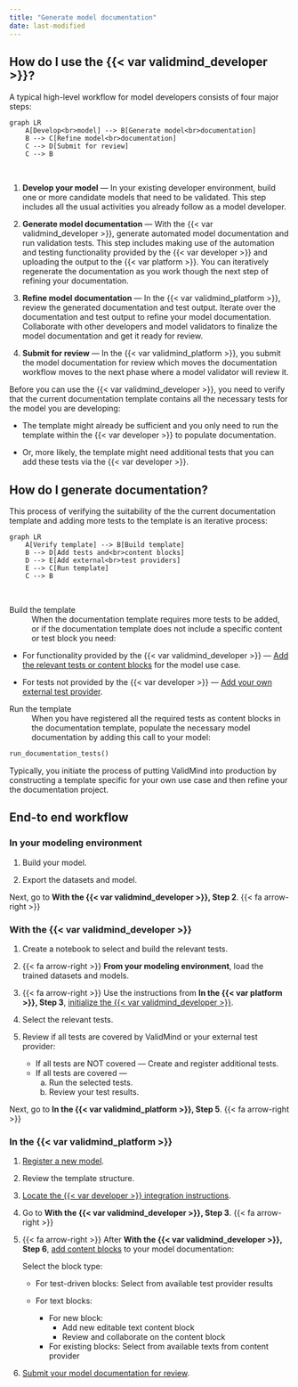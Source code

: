 ```yaml
---
title: "Generate model documentation"
date: last-modified
---
```


## How do I use the {{< var validmind_developer >}}?

A typical high-level workflow for model developers consists of four major steps:

```mermaid
graph LR
    A[Develop<br>model] --> B[Generate model<br>documentation]
    B --> C[Refine model<br>documentation]
    C --> D[Submit for review]
    C --> B
```
<br> 

1. **Develop your model** — In your existing developer environment, build one or more candidate models that need to be validated. This step includes all the usual activities you already follow as a model developer. 

2. **Generate model documentation** — With the {{< var validmind_developer >}}, generate automated model documentation and run validation tests. This step includes making use of the automation and testing functionality provided by the {{< var developer >}} and uploading the output to the {{< var platform >}}. You can iteratively regenerate the documentation as you work though the next step of refining your documentation.

3. **Refine model documentation** — In the {{< var validmind_platform >}}, review the generated documentation and test output. Iterate over the documentation and test output to refine your model documentation. Collaborate with other developers and model validators to finalize the model documentation and get it ready for review. 

4. **Submit for review** — In the {{< var validmind_platform >}}, you submit the model documentation for review which moves the documentation workflow moves to the next phase where a model validator will review it.

Before you can use the {{< var validmind_developer >}}, you need to verify that the current documentation template contains all the necessary tests for the model you are developing: 

- The template might already be sufficient and you only need to run the template within the {{< var developer >}} to populate documentation. 

- Or, more likely, the template might need additional tests that you can add these tests via the {{< var developer >}}. 

## How do I generate documentation?

This process of verifying the suitability of the the current documentation template and adding more tests to the template is an iterative process:

```mermaid
graph LR
    A[Verify template] --> B[Build template]
    B --> D[Add tests and<br>content blocks]
    D --> E[Add external<br>test providers]
    E --> C[Run template]
    C --> B

```
<br>

Build the template
: When the documentation template requires more tests to be added, or if the documentation template does not include a specific content or test block you need: 
   
   - For functionality provided by the {{< var validmind_developer >}} — [Add the relevant tests or content blocks](/guide/model-documentation/work-with-content-blocks.qmd) for the model use case. 
    
   - For tests not provided by the {{< var developer >}} — [Add your own external test provider](/notebooks/code_samples/custom_tests/integrate_external_test_providers.ipynb).


Run the template
: When you have registered all the required tests as content blocks in the documentation template, populate the necessary model documentation by adding this call to your model:
   

   ```python
   run_documentation_tests()
   ```


::: {.callout-important title="ValidMind may not support all potential use cases or provide a universally applicable documentation template."}
 Typically, you initiate the process of putting ValidMind into production by constructing a template specific for your own use case and then refine your the documentation project.
:::

## End-to end workflow

### In your modeling environment

1. Build your model.

2. Export the datasets and model.

Next, go to **With the {{< var validmind_developer >}}, Step 2**.  {{< fa arrow-right >}}

### With the {{< var validmind_developer >}}

1. Create a notebook to select and build the relevant tests.

2. {{< fa arrow-right >}} **From your modeling environment**, load the trained datasets and models.

3. {{< fa arrow-right >}} Use the instructions from **In the {{< var platform >}}, Step 3**, [initialize the {{< var validmind_developer >}}](install-and-initialize-developer-framework.qmd).

4. Select the relevant tests.

5. Review if all tests are covered by ValidMind or your external test provider:
    
   - If all tests are NOT covered — Create and register additional tests.
   - If all tests are covered — 
      a. Run the selected tests.
      b. Review your test results. 

Next, go to **In the {{< var validmind_platform >}}, Step 5**.  {{< fa arrow-right >}} 

### In the {{< var validmind_platform >}}

1. [Register a new model](/guide/model-inventory/register-models-in-inventory.qmd).

2. Review the template structure.

3. [Locate the {{< var developer >}} integration instructions](install-and-initialize-developer-framework.qmd#locate-the-framework-integration-instructions). 
   
4.  Go to **With the {{< var validmind_developer >}}, Step 3**. {{< fa arrow-right >}}

5. {{< fa arrow-right >}} After **With the {{< var validmind_developer >}}, Step 6**, [add content blocks](/guide/model-documentation/work-with-content-blocks.qmd) to your model documentation: 
   
   Select the block type:
   
      - For test-driven blocks: Select from available test provider results
      - For text blocks: 
         
         - For new block:
            - Add new editable text content block
            - Review and collaborate on the content block
         - For existing blocks: Select from available texts from content provider

6. [Submit your model documentation for review](/guide/model-documentation/submit-for-approval.qmd).
